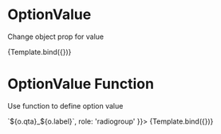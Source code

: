 


<Meta title="Components/RadioGroup/OptionsValue" component={VvRadioGroup} />

# OptionValue

Change object prop for value

<Canvas>
	<Story
		name="OptionsValue - string"
		play={radioOptionsTest}
		args={{
			name: 'options',
			options: [
				{ qta: 1, label: 'Mela' },
				{ qta: 2, label: 'Pera' },
				{ qta: 3, label: 'Banana' }
			],
			optionValue: 'qta',
			role: 'radiogroup'
		}}>
		{Template.bind({})}
	</Story>
</Canvas>

# OptionValue Function

Use function to define option value

<Canvas>
	<Story
		name="OptionsValue - function"
		play={radioOptionsTest}
		args={{
			name: 'options',
			options: [
				{ qta: 1, label: 'Mela' },
				{ qta: 2, label: 'Pera' },
				{ qta: 3, label: 'Banana' }
			],
			optionValue: (o) => `${o.qta}_${o.label}`,
			role: 'radiogroup'
		}}>
		{Template.bind({})}
	</Story>
</Canvas>
